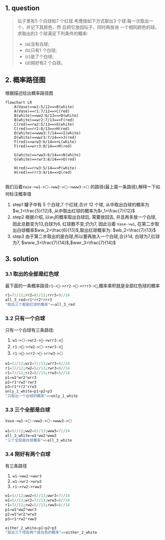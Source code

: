 ## 1. question
>坛子里有5 个白球和7 个红球.考應按如下方式取出3 个球:每一次取出一个，并记下其颜色，然
>后把它放回坛子，同时再放进 一个相同颜色的球。求取出的3 个球满足下列条件的概率: 
> 
> - (a)没有白球;
> - (b)只有1 个白球;
> - (c)是了个白球; 
> - (d)刚好有2 个白球。


## 2. 概率路径图
根据描述绘出概率路径图
```mermaid
flowchart LR
    A(Vase)==w1:5/12==>B(white)
    A(Vase)==r1:7/12==>C(red)
    B(white)==ww2:6/13==>D(white)
    B(white)==wr2:7/13==>F(red)
    C(red)==rw2:5/13==>G(white)
    C(red)==rr2:8/13==>H(red)
    D(white)==www3:7/14==>I(white)
    D(white)==wwr3:7/14==>J(red)
    F(red)==wrw3:6/14==>L(white)
    F(red)==wrr3:8/14==>M(red)

    G(white)==rww3:6/14==>N(white)
    G(white)==rwr3:8/14==>O(red)

    H(red)==rrw3:5/14==>P(white)
    H(red)==rrr3:9/14==>Q(red)
   
```

我们沿着`Vase->w1->⚪️->ww2->⚪️->www3->⚪️` 的路径(最上面一条路径),解释一下如何标注概率值

1. step1 罐子中有 $5$ 个白球,$7$ 个红球,合计 $12$ 个球, 从中取出白球的概率为$w_1=\frac{5}{12}$,
从中取出红球的概率为$r_1=\frac{7}{12}$
2. step2 根据介绍, 以$w_1$的概率取出白球后, 需要放回去, 并且再多放一个白球, 因此总数变为$13$,白球为$6$,
   红球数不变,仍为$7$, 因此沿着 `Vase->w1`, 在第二步取出白球概率$ww_2=\frac{6}{13}$,取出红球概率为:
   $wb_2=\frac{7}{13}$
3. step3   由于第二步取出的是白球,所以要再放入一个白球,合计$14$, 白球为$7$,红球为$7$,
   $www_3=\frac{7}{14}$,$wwr_3=\frac{7}{14}$

## 3. solution
### 3.1 取出的全部是红色球
最下面的一条概率路径`r1->🔴->rr2->🔴->rrr3->🔴`,概率乘积就是全部红色球的概率
```julia
r1=7//12;rr2=8//13;rrr3=9//14
all_3_red=r1*rr2*rrr3
"取出三个都是红球的概率"=>all_3_red
```

### 3.2 只有一个白球
 只有一个白球有三条路径:

 1.  `w1->⚪️->wr2->🔴->wrr3->🔴`
 2.  `r1->🔴->rw2->⚪️->rwr3->🔴`
 3.  `r1->🔴->rr2->🔴->rrw3->⚪️`

```julia
w1=5//12;wr2=7//13;wrr3=8//14
r1=7//12;rw2=5//13;rwr3=8//14
r1=7//12;rr2=8//13;rrw3=5//14
p1=w1*wr2*wrr3
p2=r1*rw2*rwr3
p3=r1*rr2*rrw3
only_1_white=p1+p2+p3
"只取出一个白球的概率"=>only_1_white
```

### 3.3 三个全部是白球
`Vase->w1->⚪️->ww2->⚪️->www3->⚪️`
```julia
w1=5//12;ww2=6//13;www3=7//14
all_3_white=w1*ww2*www3
"三个全部是白球概率"=>all_3_white
```

### 3.4 刚好有两个白球
有三条路径

1. `w1->ww2->wwr3`
2. `w1->wr2->wrw3`
3. `r1->rw2->rww3`

```julia
w1=5//12;ww2=6//13;wwr3=7//14
w1=5//12;wr2=7//13;wrw3=6//14
r1=7//12;rw2=5//13;rww3=6//14
p1=w1*ww2*wwr3
p2=w1*wr2*wrw3
p3=r1*rw2*rww3

either_2_white=p1+p2+p3
"取出三个球有两个是白色的概率"=>either_2_white
```




